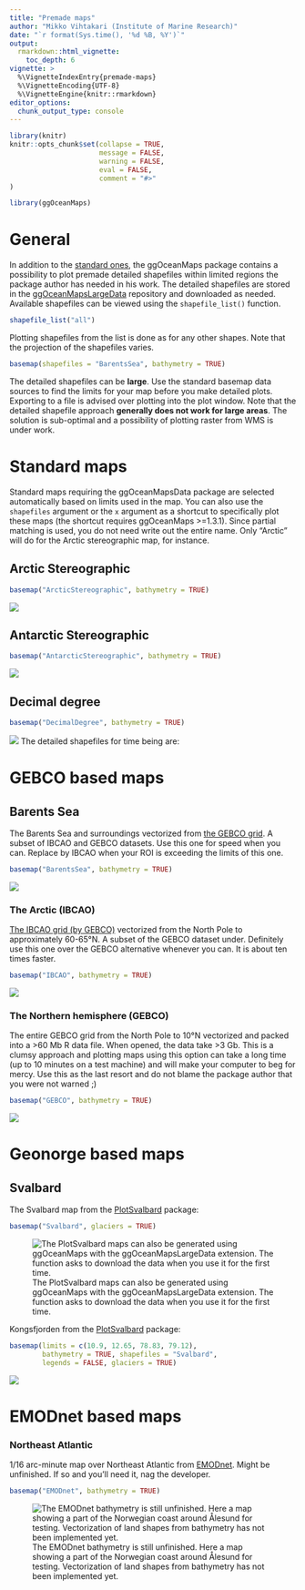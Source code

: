 ```yaml
---
title: "Premade maps"
author: "Mikko Vihtakari (Institute of Marine Research)"
date: "`r format(Sys.time(), '%d %B, %Y')`"
output: 
  rmarkdown::html_vignette:
    toc_depth: 6
vignette: >
  %\VignetteIndexEntry{premade-maps}
  %\VignetteEncoding{UTF-8}
  %\VignetteEngine{knitr::rmarkdown}
editor_options: 
  chunk_output_type: console
---
```


```r
library(knitr)
knitr::opts_chunk$set(collapse = TRUE, 
                      message = FALSE, 
                      warning = FALSE, 
                      eval = FALSE,
                      comment = "#>"
)

```

```r
library(ggOceanMaps)
```

# General

In addition to the [standard ones](#standard-maps), the ggOceanMaps package contains a possibility to plot premade detailed shapefiles within limited regions the package author has needed in his work. The detailed shapefiles are stored in the [ggOceanMapsLargeData](https://github.com/MikkoVihtakari/ggOceanMapsLargeData) repository and downloaded as needed. Available shapefiles can be viewed using the `shapefile_list()` function.

```r
shapefile_list("all")
```

Plotting shapefiles from the list is done as for any other shapes. Note that the projection of the shapefiles varies.

```r
basemap(shapefiles = "BarentsSea", bathymetry = TRUE)
```

The detailed shapefiles can be **large**. Use the standard basemap data sources to find the limits for your map before you make detailed plots. Exporting to a file is advised over plotting into the plot window. Note that the detailed shapefile approach **generally does not work for large areas**. The solution is sub-optimal and a possibility of plotting raster from WMS is under work.

# Standard maps {#standard-maps}

Standard maps requiring the ggOceanMapsData package are selected automatically based on limits used in the map. You can also use the `shapefiles` argument or the `x` argument as a shortcut to specifically plot these maps (the shortcut requires ggOceanMaps >=1.3.1). Since partial matching is used, you do not need write out the entire name. Only "Arctic" will do for the Arctic stereographic map, for instance.

## Arctic Stereographic

```r
basemap("ArcticStereographic", bathymetry = TRUE)
```

![](https://raw.githubusercontent.com/MikkoVihtakari/ggOceanMapsLargeData/master/docs/ArcticStereographic.png)

## Antarctic Stereographic

```r
basemap("AntarcticStereographic", bathymetry = TRUE)
```

![](https://raw.githubusercontent.com/MikkoVihtakari/ggOceanMapsLargeData/master/docs/AntarcticStereographic.png)

## Decimal degree

```r
basemap("DecimalDegree", bathymetry = TRUE)
```

![](https://raw.githubusercontent.com/MikkoVihtakari/ggOceanMapsLargeData/master/docs/DecimalDegree.png)
The detailed shapefiles for time being are:

# GEBCO based maps

## Barents Sea

The Barents Sea and surroundings vectorized from [the GEBCO grid](https://www.gebco.net/data_and_products/gridded_bathymetry_data/). A subset of IBCAO and GEBCO datasets. Use this one for speed when you can. Replace by IBCAO when your ROI is exceeding the limits of this one. 

```r
basemap("BarentsSea", bathymetry = TRUE)
```

![](https://raw.githubusercontent.com/MikkoVihtakari/ggOceanMapsLargeData/master/docs/BarentsSea.png)

### The Arctic (IBCAO)

[The IBCAO grid (by GEBCO)](https://www.gebco.net/about_us/committees_and_groups/scrum/ibcao/) vectorized from the North Pole to approximately 60-65&deg;N. A subset of the GEBCO dataset under. Definitely use this one over the GEBCO alternative whenever you can. It is about ten times faster. 

```r
basemap("IBCAO", bathymetry = TRUE)
```

![](https://raw.githubusercontent.com/MikkoVihtakari/ggOceanMapsLargeData/master/docs/IBCAO.png)

### The Northern hemisphere (GEBCO)

The entire GEBCO grid from the North Pole to 10&deg;N vectorized and packed into a >60 Mb R data file. When opened, the data take >3 Gb. This is a clumsy approach and plotting maps using this option can take a long time (up to 10 minutes on a test machine) and will make your computer to beg for mercy. Use this as the last resort and do not blame the package author that you were not warned ;)

```r
basemap("GEBCO", bathymetry = TRUE)
```

![](https://raw.githubusercontent.com/MikkoVihtakari/ggOceanMapsLargeData/master/docs/GEBCO.png)

# Geonorge based maps

## Svalbard

The Svalbard map from the [PlotSvalbard](https://github.com/MikkoVihtakari/PlotSvalbard) package:

```r
basemap("Svalbard", glaciers = TRUE)
```

![The PlotSvalbard maps can also be generated using ggOceanMaps with the ggOceanMapsLargeData extension. The function asks to download the data when you use it for the first time.](https://raw.githubusercontent.com/MikkoVihtakari/ggOceanMapsLargeData/master/docs/Svalbard.png)

Kongsfjorden from the [PlotSvalbard](https://github.com/MikkoVihtakari/PlotSvalbard) package:

```r
basemap(limits = c(10.9, 12.65, 78.83, 79.12), 
        bathymetry = TRUE, shapefiles = "Svalbard",
        legends = FALSE, glaciers = TRUE)
```

![](https://raw.githubusercontent.com/MikkoVihtakari/ggOceanMapsLargeData/master/docs/Kongsfjorden.png)

# EMODnet based maps

### Northeast Atlantic

1/16 arc-minute map over Northeast Atlantic from [EMODnet](https://www.emodnet-bathymetry.eu/). Might be unfinished. If so and you'll need it, nag the developer.

```r
basemap("EMODnet", bathymetry = TRUE)
```

![The EMODnet bathymetry is still unfinished. Here a map showing a part of the Norwegian coast around Ålesund for testing. Vectorization of land shapes from bathymetry has not been implemented yet.](https://raw.githubusercontent.com/MikkoVihtakari/ggOceanMapsLargeData/master/docs/EMODnet.png)

